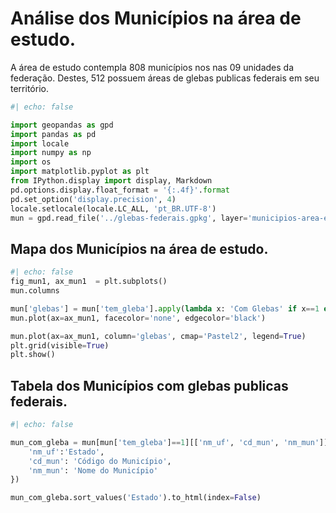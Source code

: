 # Análise dos Municípios na área de estudo.

:::{.text-justify}
A área de estudo contempla 808 municípios nos nas 09 unidades da federação. Destes, 512 possuem áreas de glebas publicas federais em seu território.

:::


```python
#| echo: false

import geopandas as gpd
import pandas as pd
import locale
import numpy as np
import os
import matplotlib.pyplot as plt
from IPython.display import display, Markdown
pd.options.display.float_format = '{:.4f}'.format
pd.set_option('display.precision', 4)
locale.setlocale(locale.LC_ALL, 'pt_BR.UTF-8')
mun = gpd.read_file('../glebas-federais.gpkg', layer='municipios-area-estudo')
```

## Mapa dos Municípios na área de estudo.

```python
#| echo: false
fig_mun1, ax_mun1  = plt.subplots()
mun.columns

mun['glebas'] = mun['tem_gleba'].apply(lambda x: 'Com Glebas' if x==1 else 'Sem Glebas')
mun.plot(ax=ax_mun1, facecolor='none', edgecolor='black')

mun.plot(ax=ax_mun1, column='glebas', cmap='Pastel2', legend=True)
plt.grid(visible=True)
plt.show()
```

## Tabela dos Municípios com glebas publicas federais.

:::{.table-center}
```python
#| echo: false

mun_com_gleba = mun[mun['tem_gleba']==1][['nm_uf', 'cd_mun', 'nm_mun']].rename(columns={
    'nm_uf':'Estado',
    'cd_mun': 'Código do Município',
    'nm_mun': 'Nome do Município'
})

mun_com_gleba.sort_values('Estado').to_html(index=False)
```
:::